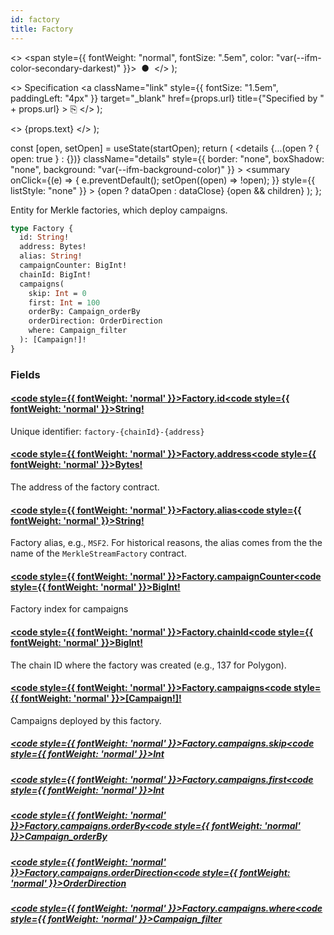 ```yaml
---
id: factory
title: Factory
---
```


<head>
  <meta content="noindex" name="robots" />
  <meta charset="utf-8" />
</head>

  <>
    <span style={{ fontWeight: "normal", fontSize: ".5em", color: "var(--ifm-color-secondary-darkest)" }}>
      &nbsp;●&nbsp;
    </span>
  </>
);

  <>
    Specification
    <a
      className="link"
      style={{ fontSize: "1.5em", paddingLeft: "4px" }}
      target="_blank"
      href={props.url}
      title={"Specified by " + props.url}
    >
      ⎘
    </a>
  </>
);

  <>
    <span className={props.class}>{props.text}</span>
  </>
);


  const [open, setOpen] = useState(startOpen);
  return (
    <details
      {...(open ? { open: true } : {})}
      className="details"
      style={{ border: "none", boxShadow: "none", background: "var(--ifm-background-color)" }}
    >
      <summary
        onClick={(e) => {
          e.preventDefault();
          setOpen((open) => !open);
        }}
        style={{ listStyle: "none" }}
      >
        {open ? dataOpen : dataClose}
      </summary>
      {open && children}
    </details>
  );
};

Entity for Merkle factories, which deploy campaigns.

```graphql
type Factory {
  id: String!
  address: Bytes!
  alias: String!
  campaignCounter: BigInt!
  chainId: BigInt!
  campaigns(
    skip: Int = 0
    first: Int = 100
    orderBy: Campaign_orderBy
    orderDirection: OrderDirection
    where: Campaign_filter
  ): [Campaign!]!
}
```

### Fields

#### [<code style={{ fontWeight: 'normal' }}>Factory.<b>id</b></code>](#)<Bullet />[<code style={{ fontWeight: 'normal' }}><b>String!</b></code>](/docs/api/airdrops/graphql/the-graph/scalars/string.mdx) <Badge class="badge badge--secondary badge--non_null" text="non-null"/> <Badge class="badge badge--secondary " text="scalar"/>

Unique identifier: `factory-{chainId}-{address}`

#### [<code style={{ fontWeight: 'normal' }}>Factory.<b>address</b></code>](#)<Bullet />[<code style={{ fontWeight: 'normal' }}><b>Bytes!</b></code>](/docs/api/airdrops/graphql/the-graph/scalars/bytes.mdx) <Badge class="badge badge--secondary badge--non_null" text="non-null"/> <Badge class="badge badge--secondary " text="scalar"/>

The address of the factory contract.

#### [<code style={{ fontWeight: 'normal' }}>Factory.<b>alias</b></code>](#)<Bullet />[<code style={{ fontWeight: 'normal' }}><b>String!</b></code>](/docs/api/airdrops/graphql/the-graph/scalars/string.mdx) <Badge class="badge badge--secondary badge--non_null" text="non-null"/> <Badge class="badge badge--secondary " text="scalar"/>

Factory alias, e.g., `MSF2`. For historical reasons, the alias comes from the the name of the `MerkleStreamFactory`
contract.

#### [<code style={{ fontWeight: 'normal' }}>Factory.<b>campaignCounter</b></code>](#)<Bullet />[<code style={{ fontWeight: 'normal' }}><b>BigInt!</b></code>](/docs/api/airdrops/graphql/the-graph/scalars/big-int.mdx) <Badge class="badge badge--secondary badge--non_null" text="non-null"/> <Badge class="badge badge--secondary " text="scalar"/>

Factory index for campaigns

#### [<code style={{ fontWeight: 'normal' }}>Factory.<b>chainId</b></code>](#)<Bullet />[<code style={{ fontWeight: 'normal' }}><b>BigInt!</b></code>](/docs/api/airdrops/graphql/the-graph/scalars/big-int.mdx) <Badge class="badge badge--secondary badge--non_null" text="non-null"/> <Badge class="badge badge--secondary " text="scalar"/>

The chain ID where the factory was created (e.g., 137 for Polygon).

#### [<code style={{ fontWeight: 'normal' }}>Factory.<b>campaigns</b></code>](#)<Bullet />[<code style={{ fontWeight: 'normal' }}><b>[Campaign!]!</b></code>](/docs/api/airdrops/graphql/the-graph/objects/campaign.mdx) <Badge class="badge badge--secondary badge--non_null" text="non-null"/> <Badge class="badge badge--secondary " text="object"/>

Campaigns deployed by this factory.

##### [<code style={{ fontWeight: 'normal' }}>Factory.campaigns.<b>skip</b></code>](#)<Bullet />[<code style={{ fontWeight: 'normal' }}><b>Int</b></code>](/docs/api/airdrops/graphql/the-graph/scalars/int.mdx) <Badge class="badge badge--secondary " text="scalar"/>

##### [<code style={{ fontWeight: 'normal' }}>Factory.campaigns.<b>first</b></code>](#)<Bullet />[<code style={{ fontWeight: 'normal' }}><b>Int</b></code>](/docs/api/airdrops/graphql/the-graph/scalars/int.mdx) <Badge class="badge badge--secondary " text="scalar"/>

##### [<code style={{ fontWeight: 'normal' }}>Factory.campaigns.<b>orderBy</b></code>](#)<Bullet />[<code style={{ fontWeight: 'normal' }}><b>Campaign_orderBy</b></code>](/docs/api/airdrops/graphql/the-graph/enums/campaign-order-by.mdx) <Badge class="badge badge--secondary " text="enum"/>

##### [<code style={{ fontWeight: 'normal' }}>Factory.campaigns.<b>orderDirection</b></code>](#)<Bullet />[<code style={{ fontWeight: 'normal' }}><b>OrderDirection</b></code>](/docs/api/airdrops/graphql/the-graph/enums/order-direction.mdx) <Badge class="badge badge--secondary " text="enum"/>

##### [<code style={{ fontWeight: 'normal' }}>Factory.campaigns.<b>where</b></code>](#)<Bullet />[<code style={{ fontWeight: 'normal' }}><b>Campaign_filter</b></code>](/docs/api/airdrops/graphql/the-graph/inputs/campaign-filter.mdx) <Badge class="badge badge--secondary " text="input"/>
